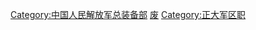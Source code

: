 [[Category:中国人民解放军总装备部|Category:中国人民解放军总装备部]]
[[Category:中国人民解放军高级将领|废]]
[[Category:正大军区职|Category:正大军区职]]